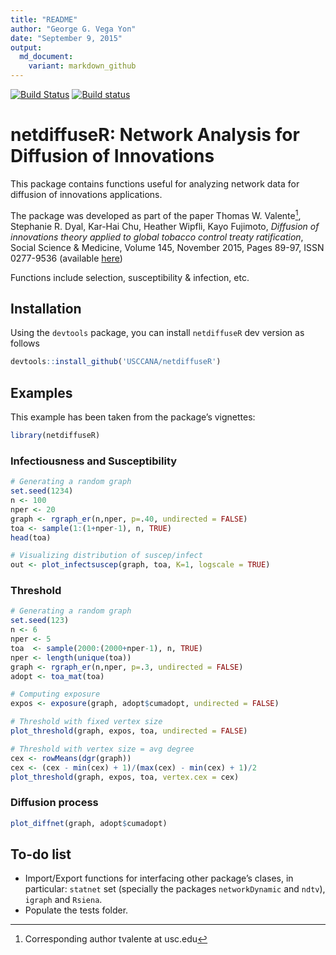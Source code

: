 ```yaml
---
title: "README"
author: "George G. Vega Yon"
date: "September 9, 2015"
output: 
  md_document:
    variant: markdown_github
---
```


[![Build Status](https://travis-ci.org/USCCANA/netdiffuseR.svg?branch=master)](https://travis-ci.org/USCCANA/netdiffuseR) [![Build status](https://ci.appveyor.com/api/projects/status/6u48wgl1lqak2jum?svg=true)](https://ci.appveyor.com/project/gvegayon/netdiffuser)

# netdiffuseR: Network Analysis for Diffusion of Innovations

This package contains functions useful for analyzing network data for diffusion of innovations applications.

The package was developed as part of the paper Thomas W. Valente[^correspondingauthor], Stephanie R.
Dyal, Kar-Hai Chu, Heather Wipfli, Kayo Fujimoto, *Diffusion of innovations theory applied to global tobacco control treaty ratification*,
Social Science & Medicine, Volume 145, November 2015, Pages 89-97, ISSN 0277-9536
(available [here](http://www.sciencedirect.com/science/article/pii/S027795361530143X))

[^correspondingauthor]: Corresponding author tvalente at usc.edu

Functions include selection, susceptibility & infection, etc.

## Installation

Using the `devtools` package, you can install `netdiffuseR` dev version as follows

```r
devtools::install_github('USCCANA/netdiffuseR')
```

## Examples

This example has been taken from the package's vignettes:


```r
library(netdiffuseR)
```

### Infectiousness and Susceptibility

```r
# Generating a random graph
set.seed(1234)
n <- 100
nper <- 20
graph <- rgraph_er(n,nper, p=.40, undirected = FALSE)
toa <- sample(1:(1+nper-1), n, TRUE)
head(toa)

# Visualizing distribution of suscep/infect
out <- plot_infectsuscep(graph, toa, K=1, logscale = TRUE)
```

### Threshold

```r
# Generating a random graph
set.seed(123)
n <- 6
nper <- 5
toa  <- sample(2000:(2000+nper-1), n, TRUE)
nper <- length(unique(toa))
graph <- rgraph_er(n,nper, p=.3, undirected = FALSE)
adopt <- toa_mat(toa)

# Computing exposure
expos <- exposure(graph, adopt$cumadopt, undirected = FALSE)

# Threshold with fixed vertex size
plot_threshold(graph, expos, toa, undirected = FALSE)

# Threshold with vertex size = avg degree
cex <- rowMeans(dgr(graph))
cex <- (cex - min(cex) + 1)/(max(cex) - min(cex) + 1)/2
plot_threshold(graph, expos, toa, vertex.cex = cex)
```

### Diffusion process

```r
plot_diffnet(graph, adopt$cumadopt)
```


## To-do list

- Import/Export functions for interfacing other package's clases, in particular: `statnet` set (specially the packages `networkDynamic` and `ndtv`), `igraph` and `Rsiena`.
- Populate the tests folder.

